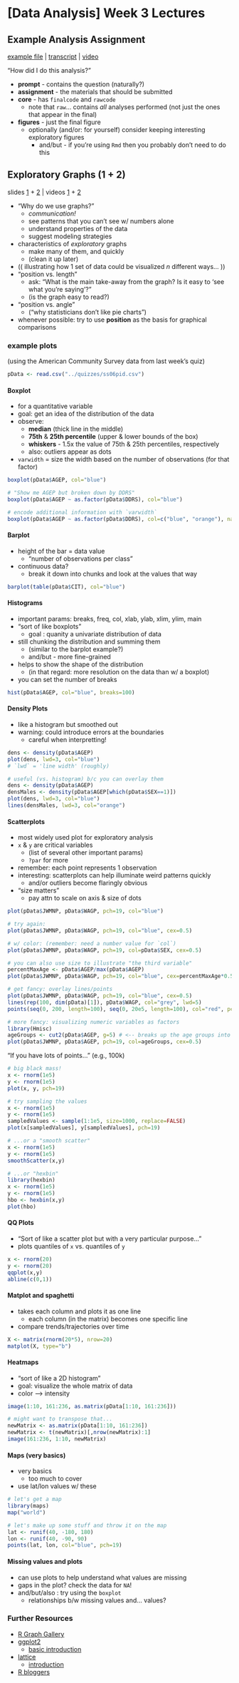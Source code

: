# [Data Analysis] Week 3 Lectures

## Example Analysis Assignment

[example file](https://d19vezwu8eufl6.cloudfront.net/dataanalysis/exampleProject.zip) |
[transcript](https://class.coursera.org/dataanalysis-001/lecture/subtitles?q=83_en&format=txt) |
[video](https://class.coursera.org/dataanalysis-001/lecture/download.mp4?lecture_id=83)

"How did I do this analysis?"

* **prompt** - contains the question (naturally?)
* **assignment** - the materials that should be submitted
* **core** - has `finalcode` and `rawcode`
  * note that `raw`... contains _all_ analyses performed (not just the ones that appear in the final)
* **figures** - just the final figure
  * optionally (and/or: for yourself) consider keeping interesting exploratory figures
    * and/but - if you're using `Rmd` then you probably don't need to do this

## Exploratory Graphs (1 + 2)

slides
  [1](https://dl.dropbox.com/u/7710864/courseraPublic/week3/001exploratoryGraphs1/index.html) +
  [2](https://dl.dropbox.com/u/7710864/courseraPublic/week3/002exploratoryGraphs2/index.html) |
videos
  [1](https://class.coursera.org/dataanalysis-001/lecture/download.mp4?lecture_id=85) +
  [2](https://class.coursera.org/dataanalysis-001/lecture/download.mp4?lecture_id=87)

* "Why do we use graphs?"
  * _communication!_
  * see patterns that you can't see w/ numbers alone
  * understand properties of the data
  * suggest modeling strategies
* characteristics of _exploratory_ graphs
  * make many of them, and quickly
  * (clean it up later)
* (( illustrating how 1 set of data could be visualized _n_ different ways... ))
* "position vs. length"
  * ask: "What is the main take-away from the graph? Is it easy to 'see what you're saying'?"
  * (is the graph easy to read?)
* "position vs. angle"
  * ("why statisticians don't like pie charts")
* whenever possible: try to use **position** as the basis for graphical comparisons

### example plots
(using the American Community Survey data from last week's quiz)

```r
pData <- read.csv("../quizzes/ss06pid.csv")
```

#### Boxplot
* for a quantitative variable
* goal: get an idea of the distribution of the data
* observe:
  * **median** (thick line in the middle)
  * **75th** & **25th percentile** (upper & lower bounds of the box)
  * **whiskers** - 1.5x the value of 75th & 25th percentiles, respectively
  * also: outliers appear as dots
* `varwidth` = size the width based on the number of observations (for that factor)

```r
boxplot(pData$AGEP, col="blue")

# "Show me AGEP but broken down by DDRS"
boxplot(pData$AGEP ~ as.factor(pData$DDRS), col="blue")

# encode additional information with `varwidth`
boxplot(pData$AGEP ~ as.factor(pData$DDRS), col=c("blue", "orange"), names=c("yes", "no"), varwidth=TRUE)
```

#### Barplot
* height of the bar = data value
  * "number of observations per class"
* continuous data?
  * break it down into chunks and look at the values that way

```r
barplot(table(pData$CIT), col="blue")
```

#### Histograms
* important params: breaks, freq, col, xlab, ylab, xlim, ylim, main
* "sort of like boxplots"
  * goal : quanity a univariate distribution of data
* still chunking the distribution and summing them
  * (similar to the barplot example?)
  * and/but - more fine-grained
* helps to show the shape of the distribution
  * (in that regard: more resolution on the data than w/ a boxplot)
* you can set the number of breaks

```r
hist(pData$AGEP, col="blue", breaks=100)
```

#### Density Plots
* like a histogram but smoothed out
* warning: could introduce errors at the boundaries
  * careful when interpretting!

```r
dens <- density(pData$AGEP)
plot(dens, lwd=3, col="blue")
# `lwd` = 'line width' (roughly)

# useful (vs. histogram) b/c you can overlay them
dens <- density(pData$AGEP)
densMales <- density(pData$AGEP[which(pData$SEX==1)])
plot(dens, lwd=3, col="blue")
lines(densMales, lwd=3, col="orange")
```

#### Scatterplots
* most widely used plot for exploratory analysis
* `x` & `y` are critical variables
  * (list of several other important params)
  * `?par` for more
* remember: each point represents 1 observation
* interesting: scatterplots can help illuminate weird patterns quickly
  * and/or outliers become flaringly obvious
* "size matters"
  * pay attn to scale on axis & size of dots

```r
plot(pData$JWMNP, pData$WAGP, pch=19, col="blue")

# try again:
plot(pData$JWMNP, pData$WAGP, pch=19, col="blue", cex=0.5)

# w/ color: (remember: need a number value for `col`)
plot(pData$JWMNP, pData$WAGP, pch=19, col=pData$SEX, cex=0.5)

# you can also use size to illustrate "the third variable"
percentMaxAge <- pData$AGEP/max(pData$AGEP)
plot(pData$JWMNP, pData$WAGP, pch=19, col="blue", cex=percentMaxAge*0.5)

# get fancy: overlay lines/points
plot(pData$JWMNP, pData$WAGP, pch=19, col="blue", cex=0.5)
lines(rep(100, dim(pData)[1]), pData$WAGP, col="grey", lwd=5)
points(seq(0, 200, length=100), seq(0, 20e5, length=100), col="red", pch=19)

# more fancy: visualizing numeric variables as factors
library(Hmisc)
ageGroups <- cut2(pData$AGEP, g=5) # <-- breaks up the age groups into "factors" (5 chunks of age groups)
plot(pData$JWMNP, pData$AGEP, pch=19, col=ageGroups, cex=0.5)
```

"If you have lots of points..." (e.g., 100k)

```r
# big black mass!
x <- rnorm(1e5)
y <- rnorm(1e5)
plot(x, y, pch=19)

# try sampling the values
x <- rnorm(1e5)
y <- rnorm(1e5)
sampledValues <- sample(1:1e5, size=1000, replace=FALSE)
plot(x[sampledValues], y[sampledValues], pch=19)

# ...or a "smooth scatter"
x <- rnorm(1e5)
y <- rnorm(1e5)
smoothScatter(x,y)

# ...or "hexbin"
library(hexbin)
x <- rnorm(1e5)
y <- rnorm(1e5)
hbo <- hexbin(x,y)
plot(hbo)
```

#### QQ Plots

* "Sort of like a scatter plot but with a very particular purpose..."
* plots quantiles of `x` vs. quantiles of `y`

```r
x <- rnorm(20)
y <- rnorm(20)
qqplot(x,y)
abline(c(0,1))
```

#### Matplot and spaghetti

* takes each column and plots it as one line
  * each column (in the matrix) becomes one specific line
* compare trends/trajectories over time

```r
X <- matrix(rnorm(20*5), nrow=20)
matplot(X, type="b")
```

#### Heatmaps

* "sort of like a 2D histogram"
* goal: visualize the whole matrix of data
* color --> intensity

```r
image(1:10, 161:236, as.matrix(pData[1:10, 161:236]))

# might want to transpose that...
newMatrix <- as.matrix(pData[1:10, 161:236])
newMatrix <- t(newMatrix)[,nrow(newMatrix):1]
image(161:236, 1:10, newMatrix)
```

#### Maps (very basics)

* very basics
  * too much to cover
* use lat/lon values w/ these

```r
# let's get a map
library(maps)
map("world")

# let's make up some stuff and throw it on the map
lat <- runif(40, -180, 180)
lon <- runif(40, -90, 90)
points(lat, lon, col="blue", pch=19)
```

#### Missing values and plots

* can use plots to help understand what values are missing
* gaps in the plot? check the data for `NA`!
* and/but/also : try using the `boxplot`
  * relationships b/w missing values and... values?

### Further Resources

* [R Graph Gallery](http://gallery.r-enthusiasts.com/)
* [ggplot2](http://cran.r-project.org/web/packages/ggplot2/index.html)
  * [basic introduction](http://www.r-bloggers.com/basic-introduction-to-ggplot2/)
* [lattice](http://cran.r-project.org/web/packages/lattice/index.html)
  * [introduction](http://lmdvr.r-forge.r-project.org/figures/figures.html)
* [R bloggers](http://www.r-bloggers.com/)
